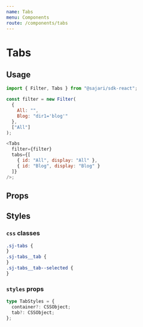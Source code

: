 ```yaml
---
name: Tabs
menu: Components
route: /components/tabs
---
```



# Tabs

## Usage

<ExampleContainer>
  <Tabs
    filter={categoryFilter()}
    tabs={[
      { id: "All", display: "All" },
      { id: "Blog", display: "Blog" }
    ]}
  />
</ExampleContainer>

```javascript
import { Filter, Tabs } from "@sajari/sdk-react";

const filter = new Filter(
  {
    All: "",
    Blog: "dir1='blog'"
  },
  ["All"]
);

<Tabs
  filter={filter}
  tabs={[
    { id: "All", display: "All" },
    { id: "Blog", display: "Blog" }
  ]}
/>;
```

## Props

<PropsTable of={Tabs} />

## Styles

### `css` classes

```css
.sj-tabs {
}
.sj-tabs__tab {
}
.sj-tabs__tab--selected {
}
```

### `styles` props

```typescript
type TabStyles = {
  container?: CSSObject;
  tab?: CSSObject;
};
```
